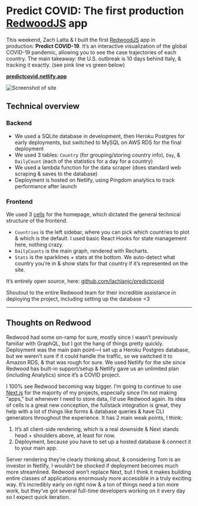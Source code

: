 # Predict COVID: The first production [RedwoodJS](https://redwoodjs.com/) app

This weekend, Zach Latta & I built the first [RedwoodJS](https://redwoodjs.com/) app in production: **Predict COVID-19**. It’s an interactive visualization of the global COVID-19 pandemic, allowing you to see the case trajectories of each country. The main takeaway: the U.S. outbreak is 10 days behind Italy, & tracking it exactly. (see pink line vs green below)

[**predictcovid.netlify.app**](https://predictcovid.netlify.app/)

![Screenshot of site](https://rwjs-discourse.nyc3.cdn.digitaloceanspaces.com/optimized/1X/cc6b2e1a0a8a2f93345a476144fbfc898d1646cb_2_690x403.jpeg)

## Technical overview

### Backend

  * We used a SQLite database in development, then Heroku Postgres for early deployments, but switched to MySQL on AWS RDS for the final deployment
  * We used 3 tables: `Country` (for grouping/storing country info), `Day`, & `DailyCount` (each of the statistics for a day for a country)
  * We used a lambda function for the data scraper (does standard web scraping & saves to the database)
  * Deployment is hosted on Netlify, using Pingdom analytics to track performance after launch

### Frontend

We used 3 [cells](https://redwoodjs.com/tutorial/cells) for the homepage, which dictated the general technical structure of the frontend.

  * `Countries` is the left sidebar, where you can pick which countries to plot & which is the default. I used basic React Hooks for state management here, nothing crazy.
  * `DailyCounts` is the main graph, rendered with Recharts.
  * `Stats` is the sparklines + stats at the bottom. We auto-detect what country you’re in & show stats for that country if it’s represented on the site.

It’s entirely open source, here: [github.com/lachlanjc/predictcovid](https://github.com/lachlanjc/predictcovid)

Shoutout to the entire Redwood team for their incredible assistance in deploying the project, including setting up the database \<3

***

## Thoughts on Redwood

Redwood had some on-ramp for sure, mostly since I wasn’t previously familiar with GraphQL, but I got the hang of things pretty quickly. Deployment was the main pain point—I set up a Heroku Postgres database, but we weren’t sure if it could handle the traffic, so we switched it to Amazon RDS, & that was rough for sure. We used Netlify for the site since Redwood has built-in support/setup & Netlify gave us an unlimited plan (including Analytics) since it’s a COVID project.

I 100% see Redwood becoming way bigger. I’m going to continue to use [Next.js](https://nextjs.org/) for the majority of my projects, especially since I’m not making “apps,” but whenever I need to store data, I’d use Redwood again. Its idea of cells is a great new conception, the fullstack integration is great, they help with a lot of things like forms & database queries & have CLI generators throughout the experience. It has 2 main weak points, I think:

1. It’s all client-side rendering, which is a real downside & Next stands head + shoulders above, at least for now. 
2. Deployment, because you have to set up a hosted database & connect it to your main app. 

Server rendering they’re clearly thinking about, & considering Tom is an investor in Netlify, I wouldn’t be shocked if deployment becomes much more streamlined. Redwood won’t replace Next, but I think it makes building entire classes of applications enormously more accessible in a truly exciting way. It’s incredibly early on right now & a ton of things need a ton more work, but they’ve got several full-time developers working on it every day so I expect quick iteration.
